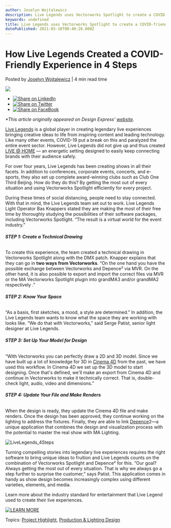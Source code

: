 ```yaml
---
author: Joselyn Wojtalewicz
description: Live Legends uses Vectorworks Spotlight to create a COVID-friendly experience. Learn how you can create the same jaw-dropping experience in 4 steps. 
keywords: undefined
title: Live Legends uses Vectorworks Spotlight to create a COVID-friendly experience. Learn how you can create the same jaw-dropping experience in 4 steps.  
datePublished: 2021-03-10T00:40:26.000Z
---
```

  

# How Live Legends Created a COVID-Friendly Experience in 4 Steps

 Posted by [Joselyn Wojtalewicz](https://blog.vectorworks.net/author/joselyn-wojtalewicz) | 4 min read time 

![](https://blog.vectorworks.net/hubfs/Blog%20Images/210309_LiveLegendsArticle/LLPicture1.jpg) 

* [![Share on LinkedIn](https://2659751.fs1.hubspotusercontent-na1.net/hubfs/2659751/michaelDemo/share-LI.png)](http://www.linkedin.com/shareArticle?mini=true&url=https%3A%2F%2Fblog.vectorworks.net%2Fhow-live-legends-created-a-covid-friendly-experience-in-4-steps)
* [![Share on Twitter](https://2659751.fs1.hubspotusercontent-na1.net/hubfs/2659751/michaelDemo/share-TW.png)](https://www.twitter.com/share?text=How%20Live%20Legends%20Created%20a%20COVID-Friendly%20Experience%20in%204%20Steps&url=https%3A%2F%2Fblog.vectorworks.net%2Fhow-live-legends-created-a-covid-friendly-experience-in-4-steps&via=PMGTweets)
* [![Share on FaceBook](https://2659751.fs1.hubspotusercontent-na1.net/hubfs/2659751/michaelDemo/share-FB.png)](https://www.facebook.com/sharer/sharer.php?u=https%3A%2F%2Fblog.vectorworks.net%2Fhow-live-legends-created-a-covid-friendly-experience-in-4-steps)

_\*This article originally appeared on Design Express’_ [_website_](https://www.designexpress.eu/nl/vectorworks/news/vectorworks-depence-de-perfecte-combinatie)_._

[Live Legends](https://www.livelegends.com/) is a global player in creating legendary live experiences bringing creative ideas to life from inspiring content and leading technology. Like many other events, COVID-19 put a break on this and paralyzed the entire event sector. However, Live Legends did not give up and thus created [LIVE @ HOME](https://www.livelegends.com/live-home/) — an energetic setting designed to easily keep connecting brands with their audience safely.

For over four years, Live Legends has been creating shows in all their facets. In addition to conferences, corporate events, concerts, and e-sports, they also set up complete award-winning clubs such as Club One Third Beijing. How do they do this? By getting the most out of every situation and using Vectorworks Spotlight efficiently for every project.

During these times of social distancing, people need to stay connected. With that in mind, the Live Legends team set out to work. Live Legends Light Operator Bas Knappers stated they are making the most of their free time by thoroughly studying the possibilities of their software packages, including Vectorworks Spotlight. “The result is a virtual world for the event industry.”

###### **STEP 1: Create a Technical Drawing**

To create this experience, the team created a technical drawing in Vectorworks Spotlight along with the DMX patch. Knapper explains that they can go in **two ways from Vectorworks**. “On the one hand you have the possible exchange between Vectorworks and Depence² via MVR. On the other hand, it is also possible to export and import the correct files via MVR or the MA Vectorworks Spotlight plugin into grandMA3 and/or grandMA2 respectively .” 

###### **STEP 2: Know Your Space** 

“As a basis, first sketches, a mood, a style are determined.” In addition, the Live Legends team wants to know what the space they are working with looks like. “We do that with Vectorworks,” said Serge Patist, senior light designer at Live Legends.

###### **STEP 3: Set Up Your Model for Design**

“With Vectorworks you can perfectly draw a 2D and 3D model. Since we have built up a lot of knowledge for 3D in [Cinema 4D](https://www.maxon.net/en-us/products/cinema-4d/overview/) from the past, we have used this workflow. In Cinema 4D we set up the 3D model to start designing. Once that's defined, we'll make an export from Cinema 4D and continue in Vectorworks to make it technically correct. That is, double-check light, audio, video and dimensions.” 

###### **STEP 4: Update Your File and Make Renders**

When the design is ready, they update the Cinema 4D file and make renders. Once the design has been approved, they continue working on the lighting to address the fixtures. Finally, they are able to link [Depence](https://www.syncronorm.com/products/depence/overview/)2—a unique application that combines the design and visualization process with the potential to master the real show­ with MA Lighting. 

![LiveLegends_4Steps](https://blog.vectorworks.net/hs-fs/hubfs/Blog%20Images/210309_LiveLegendsArticle/LLPicture1.jpg?width=1225&name=LLPicture1.jpg)

Turning compelling stories into legendary live experiences requires the right software to bring unique ideas to fruition and Live Legends counts on the combination of Vectorworks Spotlight and Depence² for this. “Our goal? Always getting the most out of every situation. That is why we always go a step further to surprise the customer,” says Patist. This application comes in handy as show design becomes increasingly complex using different varieties, elements, and media. 

Learn more about the industry standard for entertainment that Live Legend used to create their live experiences.

[![LEARN MORE](https://no-cache.hubspot.com/cta/default/3018241/c28f38bd-e829-4d75-adb5-4aa50952c1dc.png)](https://cta-redirect.hubspot.com/cta/redirect/3018241/c28f38bd-e829-4d75-adb5-4aa50952c1dc) 

 Topics: [Project Highlight](https://blog.vectorworks.net/topic/project-highlight), [Production & Lighting Design](https://blog.vectorworks.net/topic/production-lighting-design) 

  